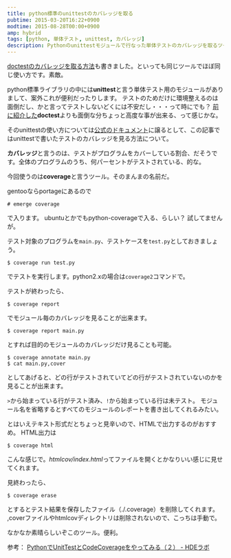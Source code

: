 ```yaml
---
title: python標準のunittestのカバレッジを取る
pubtime: 2015-03-20T16:22+0900
modtime: 2015-08-28T00:00+0900
amp: hybrid
tags: [python, 単体テスト, unittest, カバレッジ]
description: Pythonのunittestモジュールで行なった単体テストのカバレッジを取るツール「coverage」の使い方の解説です。
---
```


<PS date="2015-08-28">
<a href="/blog/2015/08/python-doctest-coverage.html">doctestのカバレッジを取る方法</a>も書きました。といっても同じツールでほぼ同じ使い方です。素敵。
</PS>

python標準ライブラリの中には**unittest**と言う単体テスト用のモジュールがありまして、案外これが便利だったりします。
テストのためだけに環境整えるのは面倒だし、かと言ってテストしないどくには不安だし・・・って時にでも？
[前に紹介した](/blog/2013/05/python-doctest.html)**doctest**よりも面倒な分ちょっと高度な事が出来る、って感じかな。

そのunittestの使い方については[公式のドキュメント](http://docs.python.jp/3.4/library/unittest.html)に譲るとして、この記事ではunittestで書いたテストのカバレッジを見る方法について。

**カバレッジ**と言うのは、テストがプログラムをカバーしている割合、だそうです。全体のプログラムのうち、何パーセントがテストされている、的な。

今回使うのは**coverage**と言うツール。そのまんまの名前だ。

gentooならportageにあるので
```
# emerge coverage
```
で入ります。
ubuntuとかでもpython-coverageで入る、らしい？ 試してませんが。

テスト対象のプログラムを`main.py`、テストケースを`test.py`としておきましょう。
```
$ coverage run test.py
```
でテストを実行します。python2.xの場合は`coverage2`コマンドで。

テストが終わったら、
```
$ coverage report
```
でモジュール毎のカバレッジを見ることが出来ます。
```
$ coverage report main.py
```
とすれば目的のモジュールのカバレッジだけ見ることも可能。

```
$ coverage annotate main.py
$ cat main.py,cover
```
としてあげると、どの行がテストされていてどの行がテストされていないのかを見ることが出来ます。

`>`から始まっている行がテスト済み、`!`から始まっている行は未テスト。
モジュール名を省略するとすべてのモジュールのレポートを書き出してくれるみたい。

とはいえテキスト形式だとちょっと見辛いので、HTMLで出力するのがおすすめ。
HTML出力は
```
$ coverage html
```
こんな感じで。*htmlcov/index.html*ってファイルを開くとかなりいい感じに見せてくれます。

見終わったら、
```
$ coverage erase
```
とするとテスト結果を保存したファイル（./.coverage）を削除してくれます。
,coverファイルやhtmlcovディレクトリは削除されないので、こっちは手動で。

なかなか素晴らしいぞこのツール。便利。

参考： [PythonでUnitTestとCodeCoverageをやってみる（２）  - HDEラボ](http://lab.hde.co.jp/2008/07/pythonunittestcodecoverage-1.html)
